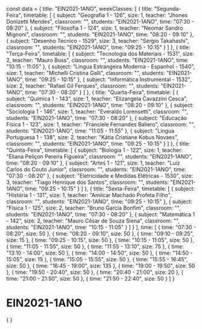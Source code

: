const data = {
  title: "EIN2021-1ANO",
  weekClasses: [
    {
      title: "Segunda-Feira",
      timetable: [
        {
          subject: "Geografia 1 - 126",
          size: 1,
          teacher: "Jhones Donizetti Mendes",
          classroom: "",
          students: "EIN2021-1ANO",
          time: "07:30 - 08:20"
        },
        {
          subject: "Filosofia 1 - 124",
          size: 1,
          teacher: "Neomar Sandro Mignoni",
          classroom: "",
          students: "EIN2021-1ANO",
          time: "08:20 - 09:10"
        },
        {
          subject: "Desenho Técnico - 1529",
          size: 3,
          teacher: "Sérgio Takahashi",
          classroom: "",
          students: "EIN2021-1ANO",
          time: "09:25 - 10:15"
        }
      ]
    },
    {
      title: "Terça-Feira",
      timetable: [
        {
          subject: "Tecnologia dos Materiais - 1531",
          size: 2,
          teacher: "Mauro Buss",
          classroom: "",
          students: "EIN2021-1ANO",
          time: "10:15 - 11:05"
        },
        {
          subject: "Lingua Estrangeira Moderna - Espanhol - 1540",
          size: 1,
          teacher: "Michelli Cristina Galli",
          classroom: "",
          students: "EIN2021-1ANO",
          time: "09:25 - 10:15"
        },
        {
          subject: "Informática Instrumental - 1532",
          size: 2,
          teacher: "Rafael Gil Ferques",
          classroom: "",
          students: "EIN2021-1ANO",
          time: "07:30 - 08:20"
        }
      ]
    },
    {
      title: "Quarta-Feira",
      timetable: [
        {
          subject: "Química 1 - 143",
          size: 1,
          teacher: "Elizangela Cavazzini Cesca",
          classroom: "",
          students: "EIN2021-1ANO",
          time: "08:20 - 09:10"
        },
        {
          subject: "Sociologia 1 - 146",
          size: 1,
          teacher: "Everaldo Lorensetti",
          classroom: "",
          students: "EIN2021-1ANO",
          time: "07:30 - 08:20"
        },
        {
          subject: "Educação Física 1 - 123",
          size: 1,
          teacher: "Franciele Fernandes Baliero",
          classroom: "",
          students: "EIN2021-1ANO",
          time: "11:05 - 11:55"
        },
        {
          subject: "Lingua Portuguesa 1 - 138",
          size: 2,
          teacher: "Kátia Cristiane Kobus Novaes",
          classroom: "",
          students: "EIN2021-1ANO",
          time: "09:25 - 10:15"
        }
      ]
    },
    {
      title: "Quinta-Feira",
      timetable: [
        {
          subject: "Biologia 1 - 122",
          size: 1,
          teacher: "Eliana Peliçon Pereira Figueira",
          classroom: "",
          students: "EIN2021-1ANO",
          time: "08:20 - 09:10"
        },
        {
          subject: "Artes 1 - 121",
          size: 1,
          teacher: "Luiz Carlos do Couto Junior",
          classroom: "",
          students: "EIN2021-1ANO",
          time: "07:30 - 08:20"
        },
        {
          subject: "Eletricidade e Medidas Elétricas - 1530",
          size: 3,
          teacher: "Tiago Henrique dos Santos",
          classroom: "",
          students: "EIN2021-1ANO",
          time: "09:25 - 10:15"
        }
      ]
    },
    {
      title: "Sexta-Feira",
      timetable: [
        {
          subject: "História 1 - 131",
          size: 1,
          teacher: "Amilcar Machado Profeta Filho",
          classroom: "",
          students: "EIN2021-1ANO",
          time: "09:25 - 10:15"
        },
        {
          subject: "Física 1 - 125",
          size: 2,
          teacher: "Bruno Garcia Bonfim",
          classroom: "",
          students: "EIN2021-1ANO",
          time: "07:30 - 08:20"
        },
        {
          subject: "Matemática 1 - 142",
          size: 2,
          teacher: "Mauro César de Souza Siena",
          classroom: "",
          students: "EIN2021-1ANO",
          time: "10:15 - 11:05"
        }
      ]
    }
  ],
  time: [
    {
      time: "07:30 - 08:20",
      size: 50
    },
    {
      time: "08:20 - 09:10",
      size: 50
    },
    {
      time: "09:10 - 09:25",
      size: 15
    },
    {
      time: "09:25 - 10:15",
      size: 50
    },
    {
      time: "10:15 - 11:05",
      size: 50
    },
    {
      time: "11:05 - 11:55",
      size: 50
    },
    {
      time: "11:55 - 13:10",
      size: 75
    },
    {
      time: "13:10 - 14:00",
      size: 50
    },
    {
      time: "14:00 - 14:50",
      size: 50
    },
    {
      time: "14:50 - 15:05",
      size: 15
    },
    {
      time: "15:05 - 15:55",
      size: 50
    },
    {
      time: "15:55 - 16:45",
      size: 50
    },
    {
      time: "16:45 - 19:00",
      size: 135
    },
    {
      time: "19:00 - 19:50",
      size: 50
    },
    {
      time: "19:50 - 20:40",
      size: 50
    },
    {
      time: "20:40 - 21:00",
      size: 20
    },
    {
      time: "21:00 - 21:50",
      size: 50
    },
    {
      time: "21:50 - 22:40",
      size: 50
    }
  ]
}

# EIN2021-1ANO

<div>
    {
        <Grid
            title={data.title} 
            weekClasses={data.weekClasses} 
            time={data.time}
        />
    }
</div>